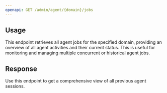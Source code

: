 ```yaml
---
openapi: GET /admin/agent/{domain}/jobs
---
```


## Usage

This endpoint retrieves all agent jobs for the specified domain, providing an overview of all agent activities and their current status. This is useful for monitoring and managing multiple concurrent or historical agent jobs.

## Response

Use this endpoint to get a comprehensive view of all previous agent sessions.
